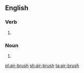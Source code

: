 ==English==

===Verb===
{{en-verb|head=[[air]]-[[brush]]|air-brushes|air-brushing|air-brushed}}

# {{alternative spelling of|airbrush}}

===Noun===
{{en-noun|head=[[air]]-[[brush]]|es}}

# {{alternative spelling of|airbrush}}

[[pl:air-brush]]
[[sh:air-brush]]
[[ta:air-brush]]